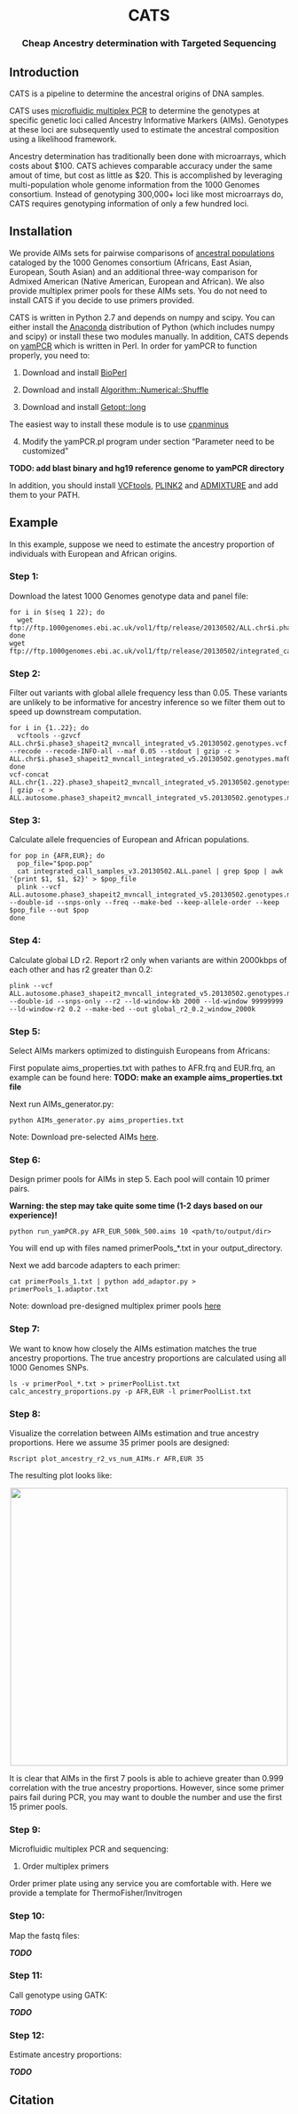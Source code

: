 <center> <h1>CATS</h1> </center>

<center> <h3>Cheap Ancestry determination with Targeted Sequencing</h3> </center>

Introduction 
-------------
CATS is a pipeline to determine the ancestral origins of DNA samples.  

CATS uses [microfluidic multiplex PCR](http://www.nature.com/nmeth/journal/v11/n1/full/nmeth.2736.html) to determine the genotypes at specific genetic loci called Ancestry Informative Markers (AIMs). Genotypes at these loci are subsequently used to estimate the ancestral composition using a likelihood framework. 

Ancestry determination has traditionally been done with microarrays, which costs about $100. CATS achieves comparable accuracy under the same amout of time, but cost as little as $20. This is accomplished by leveraging multi-population whole genome information from the 1000 Genomes consortium. Instead of genotyping 300,000+ loci like most microarrays do, CATS requires genotyping information of only a few hundred loci.   


Installation 
-------------

We provide AIMs sets for pairwise comparisons of [ancestral populations](http://www.1000genomes.org/category/frequently-asked-questions/population) cataloged by the 1000 Genomes consortium (Africans, East Asian, European, South Asian) and an additional three-way comparison for Admixed American (Native American, European and African). We also provide multiplex primer pools for these AIMs sets. You do not need to install CATS if you decide to use primers provided.

CATS is written in Python 2.7 and depends on numpy and scipy. You can either install the [Anaconda](https://store.continuum.io/cshop/anaconda/) distribution of Python (which includes numpy and scipy) or install these two modules manually. In addition, CATS depends on [yamPCR](http://arep.med.harvard.edu/kzhang/polHap/PrimerDesign.html) which is written in Perl. In order for yamPCR to function properly, you need to: 

1. Download and install [BioPerl](http://www.bioperl.org/wiki/Installing_BioPerl)

2. Download and install [Algorithm::Numerical::Shuffle](http://search.cpan.org/~abigail/Algorithm-Numerical-Shuffle-2009110301/lib/Algorithm/Numerical/Shuffle.pm)

3. Download and install [Getopt::long](http://search.cpan.org/~jv/Getopt-Long-2.47/lib/Getopt/Long.pm)

The easiest way to install these module is to use [cpanminus](http://search.cpan.org/~miyagawa/App-cpanminus-1.7039/lib/App/cpanminus.pm)

4. Modify the yamPCR.pl program under section "Parameter need to be customized"

**TODO: add blast binary and hg19 reference genome to yamPCR directory**

In addition, you should install [VCFtools](http://vcftools.sourceforge.net/), [PLINK2](https://www.cog-genomics.org/plink2) and [ADMIXTURE](https://www.genetics.ucla.edu/software/admixture/) and add them to your PATH.

Example
--------

In this example, suppose we need to estimate the ancestry proportion of individuals with European and African origins. 

### Step 1: 

Download the latest 1000 Genomes genotype data and panel file:

```
for i in $(seq 1 22); do
  wget ftp://ftp.1000genomes.ebi.ac.uk/vol1/ftp/release/20130502/ALL.chr$i.phase3_shapeit2_mvncall_integrated_v5.20130502.genotypes.vcf.gz
done 
wget ftp://ftp.1000genomes.ebi.ac.uk/vol1/ftp/release/20130502/integrated_call_samples_v3.20130502.ALL.panel
```

### Step 2:

Filter out variants with global allele frequency less than 0.05. These variants are unlikely to be informative for ancestry inference so we filter them out to speed up downstream computation.

```
for i in {1..22}; do
  vcftools --gzvcf ALL.chr$i.phase3_shapeit2_mvncall_integrated_v5.20130502.genotypes.vcf.gz --recode --recode-INFO-all --maf 0.05 --stdout | gzip -c > ALL.chr$i.phase3_shapeit2_mvncall_integrated_v5.20130502.genotypes.maf05.vcf.gz
done 
vcf-concat ALL.chr{1..22}.phase3_shapeit2_mvncall_integrated_v5.20130502.genotypes.vcf.gz | gzip -c > ALL.autosome.phase3_shapeit2_mvncall_integrated_v5.20130502.genotypes.maf05.vcf.gz
```

### Step 3:

Calculate allele frequencies of European and African populations. 

```
for pop in {AFR,EUR}; do
  pop_file="$pop.pop"
  cat integrated_call_samples_v3.20130502.ALL.panel | grep $pop | awk '{print $1, $1, $2}' > $pop_file
  plink --vcf ALL.autosome.phase3_shapeit2_mvncall_integrated_v5.20130502.genotypes.maf05.vcf.gz --double-id --snps-only --freq --make-bed --keep-allele-order --keep $pop_file --out $pop
done 
```

### Step 4:

Calculate global LD r2. Report r2 only when variants are within 2000kbps of each other and has r2 greater than 0.2:

```
plink --vcf ALL.autosome.phase3_shapeit2_mvncall_integrated_v5.20130502.genotypes.maf05.vcf.gz --double-id --snps-only --r2 --ld-window-kb 2000 --ld-window 99999999 --ld-window-r2 0.2 --make-bed --out global_r2_0.2_window_2000k
```

### Step 5:

Select AIMs markers optimized to distinguish Europeans from Africans:

First populate aims_properties.txt with pathes to AFR.frq and EUR.frq, an example can be found here: 
**TODO: make an example aims_properties.txt file**

Next run AIMs_generator.py:

```
python AIMs_generator.py aims_properties.txt 
```

Note: Download pre-selected AIMs [here](TODO). 

### Step 6:

Design primer pools for AIMs in step 5. Each pool will contain 10 primer pairs. 

**Warning: the step may take quite some time (1-2 days based on our experience)!**

```
python run_yamPCR.py AFR_EUR_500k_500.aims 10 <path/to/output/dir>
```

You will end up with files named primerPools_*.txt in your output_directory. 

Next we add barcode adapters to each primer: 

```
cat primerPools_1.txt | python add_adaptor.py > primerPools_1.adaptor.txt
```

Note: download pre-designed multiplex primer pools [here](TODO)

### Step 7:

We want to know how closely the AIMs estimation matches the true ancestry proportions. The true ancestry proportions are calculated using all 1000 Genomes SNPs. 

```
ls -v primerPool_*.txt > primerPoolList.txt
calc_ancestry_proportions.py -p AFR,EUR -l primerPoolList.txt
```

### Step 8:

Visualize the correlation between AIMs estimation and true ancestry proportions. Here we assume 35 primer pools are designed: 

```
Rscript plot_ancestry_r2_vs_num_AIMs.r AFR,EUR 35
```

The resulting plot looks like: 

<p align="center">
  <img src="_images/AFR.EUR.ancestry_r2_vs_num_AIMs.png" style="width: 500px;"/>
<p/>

It is clear that AIMs in the first 7 pools is able to achieve greater than 0.999 correlation with the true ancestry proportions. However, since some primer pairs fail during PCR, you may want to double the number and use the first 15 primer pools.

### Step 9:

Microfluidic multiplex PCR and sequencing: 

1. Order multiplex primers 

Order primer plate using any service you are comfortable with. Here we provide a template for ThermoFisher/Invitrogen


### Step 10: 

Map the fastq files: 

***TODO***

### Step 11: 

Call genotype using GATK: 

***TODO***

### Step 12: 

Estimate ancestry proportions: 

***TODO***

Citation
--------


